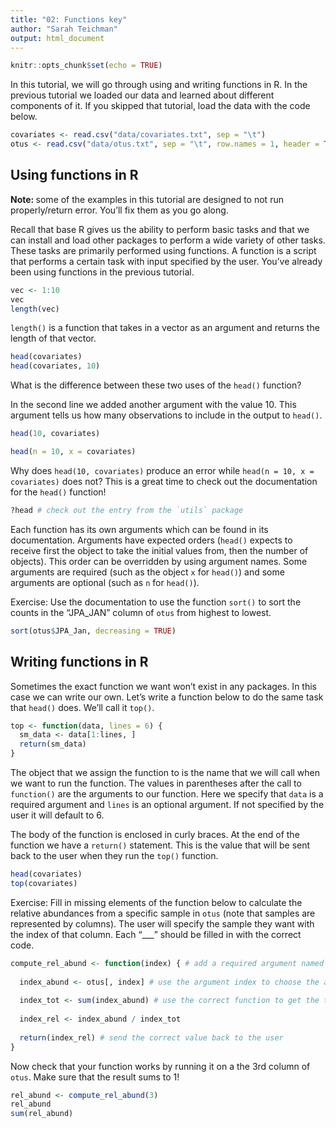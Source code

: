```yaml
---
title: "02: Functions key"
author: "Sarah Teichman"
output: html_document
---
```

  
```r
knitr::opts_chunk$set(echo = TRUE)
```

In this tutorial, we will go through using and writing functions in R. In the previous tutorial we loaded our data and learned about different components of it. If you skipped that tutorial, load the data with the code below. 

```r
covariates <- read.csv("data/covariates.txt", sep = "\t")
otus <- read.csv("data/otus.txt", sep = "\t", row.names = 1, header = T)
```

## Using functions in R

**Note: ** some of the examples in this tutorial are designed to not run properly/return error. You'll fix them as you go along.

Recall that base R gives us the ability to perform basic tasks and that we can install and load other packages to perform a wide variety of other tasks. These tasks are primarily performed using functions. A function is a script that performs a certain task with input specified by the user. You've already been using functions in the previous tutorial. 

```r
vec <- 1:10
vec
length(vec)
```

`length()` is a function that takes in a vector as an argument and returns the length of that vector. 

```r
head(covariates)
head(covariates, 10)
```

What is the difference between these two uses of the `head()` function? 

In the second line we added another argument with the value 10. This argument tells us how many observations to include in the output to `head()`. 

```r
head(10, covariates)
```
```r
head(n = 10, x = covariates)
```

Why does `head(10, covariates)` produce an error while `head(n = 10, x = covariates)` does not? This is a great time to check out the documentation for the `head()` function! 

```r
?head # check out the entry from the `utils` package
```

Each function has its own arguments which can be found in its documentation. Arguments have expected orders (`head()` expects to receive first the object to take the initial values from, then the number of objects). This order can be overridden by using argument names. Some arguments are required (such as the object `x` for `head()`) and some arguments are optional (such as `n` for `head()`). 

Exercise: Use the documentation to use the function `sort()` to sort the counts in the "JPA_JAN" column of `otus` from highest to lowest. 

```r
sort(otus$JPA_Jan, decreasing = TRUE)
``` 

## Writing functions in R

Sometimes the exact function we want won't exist in any packages. In this case we can write our own. Let's write a function below to do the same task that `head()` does. We'll call it `top()`. 

```r
top <- function(data, lines = 6) {
  sm_data <- data[1:lines, ]
  return(sm_data)
}
```

The object that we assign the function to is the name that we will call when we want to run the function. The values in parentheses after the call to `function()` are the arguments to our function. Here we specify that `data` is a required argument and `lines` is an optional argument. If not specified by the user it will default to 6. 

The body of the function is enclosed in curly braces. At the end of the function we have a `return()` statement. This is the value that will be sent back to the user when they run the `top()` function.

```r
head(covariates)
top(covariates)
```

Exercise: Fill in missing elements of the function below to calculate the relative abundances from a specific sample in `otus` (note that samples are represented by columns). The user will specify the sample they want with the index of that column. Each "___" should be filled in with the correct code.

```r
compute_rel_abund <- function(index) { # add a required argument named "index" 
  
  index_abund <- otus[, index] # use the argument index to choose the appropriate column of the otus dataset
  
  index_tot <- sum(index_abund) # use the correct function to get the total counts for the column of abundances 
  
  index_rel <- index_abund / index_tot
  
  return(index_rel) # send the correct value back to the user
}
```

Now check that your function works by running it on a the 3rd column of `otus`. Make sure that the result sums to 1!

```r
rel_abund <- compute_rel_abund(3)
rel_abund
sum(rel_abund)
```

